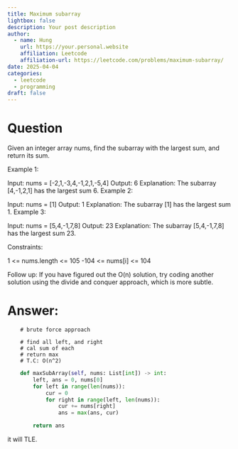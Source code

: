 ---
title: Maximum subarray
lightbox: false
description: Your post description
author:
  - name: Hung
    url: https://your.personal.website
    affiliation: Leetcode
    affiliation-url: https://leetcode.com/problems/maximum-subarray/
date: 2025-04-04
categories:
  - leetcode
  - programming
draft: false
---

# Question
Given an integer array nums, find the subarray with the largest sum, and return its sum.

 

Example 1:

Input: nums = [-2,1,-3,4,-1,2,1,-5,4]
Output: 6
Explanation: The subarray [4,-1,2,1] has the largest sum 6.
Example 2:

Input: nums = [1]
Output: 1
Explanation: The subarray [1] has the largest sum 1.
Example 3:

Input: nums = [5,4,-1,7,8]
Output: 23
Explanation: The subarray [5,4,-1,7,8] has the largest sum 23.
 

Constraints:

1 <= nums.length <= 105
-104 <= nums[i] <= 104
 

Follow up: If you have figured out the O(n) solution, try coding another solution using the divide and conquer approach, which is more subtle.

# Answer:

        # brute force approach

        # find all left, and right 
        # cal sum of each
        # return max
        # T.C: O(n^2)

``` {python}
    def maxSubArray(self, nums: List[int]) -> int:
        left, ans = 0, nums[0]
        for left in range(len(nums)):
            cur = 0
            for right in range(left, len(nums)):
                cur += nums[right]
                ans = max(ans, cur)

        return ans
```

it will TLE.

